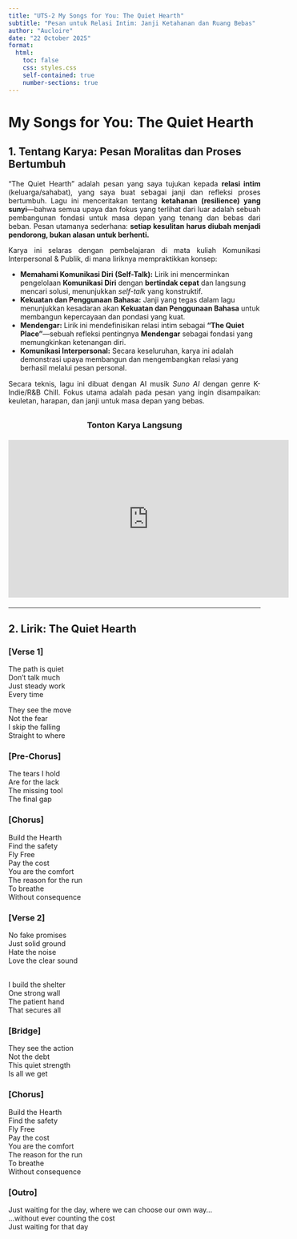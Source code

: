 ```yaml
---
title: "UTS-2 My Songs for You: The Quiet Hearth"
subtitle: "Pesan untuk Relasi Intim: Janji Ketahanan dan Ruang Bebas"
author: "Aucloire"
date: "22 October 2025"
format: 
  html:
    toc: false
    css: styles.css 
    self-contained: true
    number-sections: true
---
```


# My Songs for You: The Quiet Hearth {.unnumbered}

## 1. Tentang Karya: Pesan Moralitas dan Proses Bertumbuh {.unnumbered}

<p style="text-align: justify;">
“The Quiet Hearth” adalah pesan yang saya tujukan kepada **relasi intim** (keluarga/sahabat), yang saya buat sebagai janji dan refleksi proses bertumbuh. Lagu ini menceritakan tentang **ketahanan (resilience) yang sunyi**—bahwa semua upaya dan fokus yang terlihat dari luar adalah sebuah pembangunan fondasi untuk masa depan yang tenang dan bebas dari beban. Pesan utamanya sederhana: **setiap kesulitan harus diubah menjadi pendorong, bukan alasan untuk berhenti.**
</p>

<p style="text-align: justify;">
Karya ini selaras dengan pembelajaran di mata kuliah Komunikasi Interpersonal & Publik, di mana liriknya mempraktikkan konsep:
</p>

<ul>
    <li>**Memahami Komunikasi Diri (Self-Talk):** Lirik ini mencerminkan pengelolaan **Komunikasi Diri** dengan **bertindak cepat** dan langsung mencari solusi, menunjukkan *self-talk* yang konstruktif.</li>
    <li>**Kekuatan dan Penggunaan Bahasa:** Janji yang tegas dalam lagu menunjukkan kesadaran akan **Kekuatan dan Penggunaan Bahasa** untuk membangun kepercayaan dan pondasi yang kuat.</li>
    <li>**Mendengar:** Lirik ini mendefinisikan relasi intim sebagai **"The Quiet Place"**—sebuah refleksi pentingnya **Mendengar** sebagai fondasi yang memungkinkan ketenangan diri.</li>
    <li>**Komunikasi Interpersonal:** Secara keseluruhan, karya ini adalah demonstrasi upaya membangun dan mengembangkan relasi yang berhasil melalui pesan personal.</li>
</ul>

<p style="text-align: justify; margin-top: 15px;">
Secara teknis, lagu ini dibuat dengan AI musik *Suno AI* dengan genre K-Indie/R&B Chill. Fokus utama adalah pada pesan yang ingin disampaikan: keuletan, harapan, dan janji untuk masa depan yang bebas.
</p>

<h3 style="text-align: center; margin-top: 30px;">Tonton Karya Langsung</h3>
<div style="text-align: center; margin: 20px 0;">
  <iframe width="560" height="315" 
          src="https://www.youtube.com/embed/jvOu8rbCjUY" 
          title="YouTube video player" 
          frameborder="0" 
          allow="accelerometer; autoplay; clipboard-write; encrypted-media; gyroscope; picture-in-picture; web-share" 
          allowfullscreen>
  </iframe>
</div>
<hr>

## 2. Lirik: The Quiet Hearth {.unnumbered}

### **[Verse 1]**
The path is quiet <br>
Don't talk much<br>
Just steady work<br>
Every time<br>

They see the move<br>
Not the fear<br>
I skip the falling<br>
Straight to where<br>

### **[Pre-Chorus]**
The tears I hold<br>
Are for the lack<br>
The missing tool<br>
The final gap<br>

### **[Chorus]**
Build the Hearth<br>
Find the safety<br>
Fly Free<br>
Pay the cost<br>
You are the comfort<br>
The reason for the run<br>
To breathe<br>
Without consequence<br>

### **[Verse 2]**
No fake promises<br>
Just solid ground<br>
Hate the noise<br>
Love the clear sound<br><br>

I build the shelter<br>
One strong wall<br>
The patient hand<br>
That secures all<br>

### **[Bridge]**
They see the action<br>
Not the debt<br>
This quiet strength<br>
Is all we get<br>
 
### **[Chorus]**
Build the Hearth<br>
Find the safety<br>
Fly Free<br>
Pay the cost<br>
You are the comfort<br>
The reason for the run<br>
To breathe<br>
Without consequence<br>

### **[Outro]**
Just waiting for the day, where we can choose our own way...<br>
...without ever counting the cost<br>
Just waiting for that day
